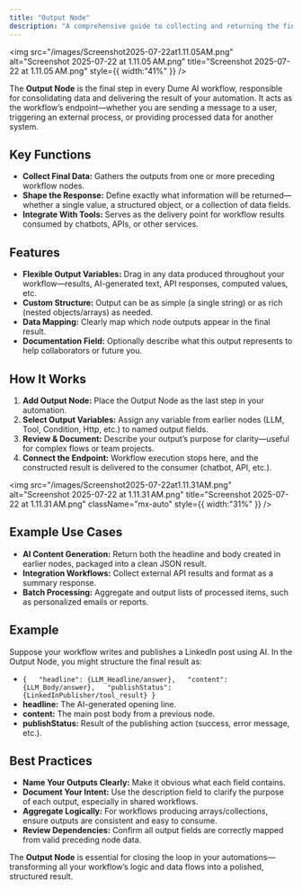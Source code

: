 ```yaml
---
title: "Output Node"
description: "A comprehensive guide to collecting and returning the final results from your workflow executions using the Output Node."
---
```


<img
  src="/images/Screenshot2025-07-22at1.11.05AM.png"
  alt="Screenshot 2025-07-22 at 1.11.05 AM.png"
  title="Screenshot 2025-07-22 at 1.11.05 AM.png"
  style={{ width:"41%" }}
/>

The **Output Node** is the final step in every Dume AI workflow, responsible for consolidating data and delivering the result of your automation. It acts as the workflow’s endpoint—whether you are sending a message to a user, triggering an external process, or providing processed data for another system.

## Key Functions

- **Collect Final Data:** Gathers the outputs from one or more preceding workflow nodes.
- **Shape the Response:** Define exactly what information will be returned—whether a single value, a structured object, or a collection of data fields.
- **Integrate With Tools:** Serves as the delivery point for workflow results consumed by chatbots, APIs, or other services.

## Features

- **Flexible Output Variables:** Drag in any data produced throughout your workflow—results, AI-generated text, API responses, computed values, etc.
- **Custom Structure:** Output can be as simple (a single string) or as rich (nested objects/arrays) as needed.
- **Data Mapping:** Clearly map which node outputs appear in the final result.
- **Documentation Field:** Optionally describe what this output represents to help collaborators or future you.

## How It Works

1. **Add Output Node:** Place the Output Node as the last step in your automation.
2. **Select Output Variables:** Assign any variable from earlier nodes (LLM, Tool, Condition, Http, etc.) to named output fields.
3. **Review & Document:** Describe your output’s purpose for clarity—useful for complex flows or team projects.
4. **Connect the Endpoint:** Workflow execution stops here, and the constructed result is delivered to the consumer (chatbot, API, etc.).

<img
  src="/images/Screenshot2025-07-22at1.11.31AM.png"
  alt="Screenshot 2025-07-22 at 1.11.31 AM.png"
  title="Screenshot 2025-07-22 at 1.11.31 AM.png"
  className="mx-auto"
  style={{ width:"31%" }}
/>

## Example Use Cases

- **AI Content Generation:** Return both the headline and body created in earlier nodes, packaged into a clean JSON result.
- **Integration Workflows:** Collect external API results and format as a summary response.
- **Batch Processing:** Aggregate and output lists of processed items, such as personalized emails or reports.

## Example

Suppose your workflow writes and publishes a LinkedIn post using AI. In the Output Node, you might structure the final result as:

- `{   "headline": {LLM_Headline/answer},   "content": {LLM_Body/answer},   "publishStatus": {LinkedInPublisher/tool_result} } `
- **headline:** The AI-generated opening line.
- **content:** The main post body from a previous node.
- **publishStatus:** Result of the publishing action (success, error message, etc.).

## Best Practices

- **Name Your Outputs Clearly:** Make it obvious what each field contains.
- **Document Your Intent:** Use the description field to clarify the purpose of each output, especially in shared workflows.
- **Aggregate Logically:** For workflows producing arrays/collections, ensure outputs are consistent and easy to consume.
- **Review Dependencies:** Confirm all output fields are correctly mapped from valid preceding node data.

The **Output Node** is essential for closing the loop in your automations—transforming all your workflow’s logic and data flows into a polished, structured result.
